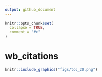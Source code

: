 ```yaml
---
output: github_document
---
```


<!-- README.md is generated from README.Rmd. Please edit that file -->

```r
knitr::opts_chunk$set(
  collapse = TRUE,
  comment = "#>"
)
```

# wb_citations

```r
knitr::include_graphics("figs/top_20.png")
```